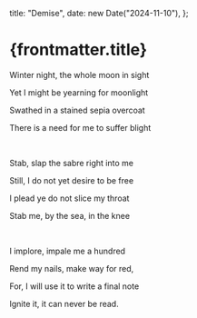   title: "Demise",
  date: new Date("2024-11-10"),
};

# {frontmatter.title}

Winter night, the whole moon in sight

Yet I might be yearning for moonlight

Swathed in a stained sepia overcoat

There is a need for me to suffer blight

<br />

Stab, slap the sabre right into me

Still, I do not yet desire to be free

I plead ye do not slice my throat

Stab me, by the sea, in the knee

<br />

I implore, impale me a hundred

Rend my nails, make way for red,

For, I will use it to write a final note

Ignite it, it can never be read.
